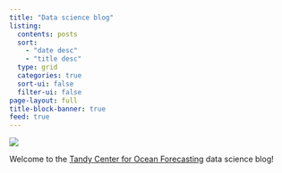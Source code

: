 ```yaml
---
title: "Data science blog"
listing:
  contents: posts
  sort: 
    - "date desc"
    - "title desc"
  type: grid
  categories: true
  sort-ui: false
  filter-ui: false
page-layout: full
title-block-banner: true
feed: true
---
```


![](tcof.png)

Welcome to the [Tandy Center for Ocean Forecasting](https://www.bigelow.org/services/ocean-forecasting/) data science blog!

